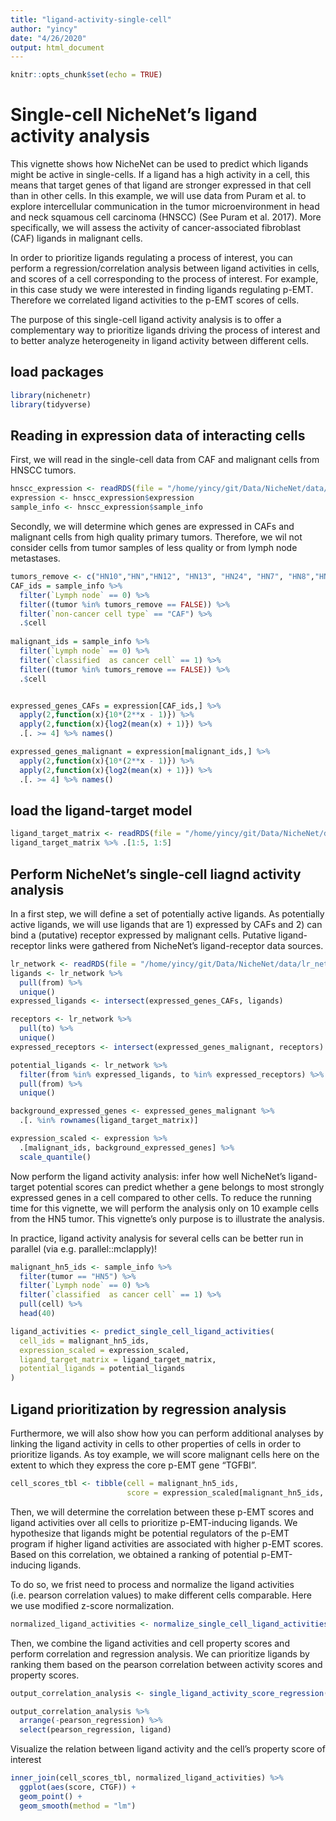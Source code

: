 ```yaml
---
title: "ligand-activity-single-cell"
author: "yincy"
date: "4/26/2020"
output: html_document
---
```


```r
knitr::opts_chunk$set(echo = TRUE)
```


# Single-cell NicheNet's ligand activity analysis  
This vignette shows how NicheNet can be used to predict which ligands might be active in single-cells. If a ligand has a high activity in a cell, this means that target genes of that ligand are stronger expressed in that cell than in other cells. In this example, we will use data from Puram et al. to explore intercellular communication in the tumor microenvironment in head and neck squamous cell carcinoma (HNSCC) (See Puram et al. 2017). More specifically, we will assess the activity of cancer-associated fibroblast (CAF) ligands in malignant cells.  

In order to prioritize ligands regulating a process of interest, you can perform a regression/correlation analysis between ligand activities in cells, and scores of a cell corresponding to the process of interest. For example, in this case study we were interested in finding ligands regulating p-EMT. Therefore we correlated ligand activities to the p-EMT scores of cells.  

The purpose of this single-cell ligand activity analysis is to offer a complementary way to prioritize ligands driving the process of interest and to better analyze heterogeneity in ligand activity between different cells.  

## load packages  
```r
library(nichenetr)
library(tidyverse)
```


## Reading in expression data of interacting cells  
First, we will read in the single-cell data from CAF and malignant cells from HNSCC tumors.  
```r
hnscc_expression <- readRDS(file = "/home/yincy/git/Data/NicheNet/data/hnscc_expression.rds")
expression <- hnscc_expression$expression
sample_info <- hnscc_expression$sample_info
```

Secondly, we will determine which genes are expressed in CAFs and malignant cells from high quality primary tumors. Therefore, we wil not consider cells from tumor samples of less quality or from lymph node metastases.  
```r
tumors_remove <- c("HN10","HN","HN12", "HN13", "HN24", "HN7", "HN8","HN23") 
CAF_ids = sample_info %>% 
  filter(`Lymph node` == 0) %>% 
  filter((tumor %in% tumors_remove == FALSE)) %>% 
  filter(`non-cancer cell type` == "CAF") %>% 
  .$cell
  
malignant_ids = sample_info %>% 
  filter(`Lymph node` == 0) %>% 
  filter(`classified  as cancer cell` == 1) %>% 
  filter((tumor %in% tumors_remove == FALSE)) %>% 
  .$cell


expressed_genes_CAFs = expression[CAF_ids,] %>% 
  apply(2,function(x){10*(2**x - 1)}) %>% 
  apply(2,function(x){log2(mean(x) + 1)}) %>% 
  .[. >= 4] %>% names()

expressed_genes_malignant = expression[malignant_ids,] %>% 
  apply(2,function(x){10*(2**x - 1)}) %>% 
  apply(2,function(x){log2(mean(x) + 1)}) %>% 
  .[. >= 4] %>% names()
```


## load the ligand-target model   
```r
ligand_target_matrix <- readRDS(file = "/home/yincy/git/Data/NicheNet/data/ligand_target_matrix.rds")
ligand_target_matrix %>% .[1:5, 1:5]
```

## Perform NicheNet's single-cell liagnd activity analysis  
In a first step, we will define a set of potentially active ligands. As potentially active ligands, we will use ligands that are 1) expressed by CAFs and 2) can bind a (putative) receptor expressed by malignant cells. Putative ligand-receptor links were gathered from NicheNet’s ligand-receptor data sources.  
```r
lr_network <- readRDS(file = "/home/yincy/git/Data/NicheNet/data/lr_network.rds")
ligands <- lr_network %>% 
  pull(from) %>% 
  unique()
expressed_ligands <- intersect(expressed_genes_CAFs, ligands)

receptors <- lr_network %>% 
  pull(to) %>% 
  unique()
expressed_receptors <- intersect(expressed_genes_malignant, receptors)

potential_ligands <- lr_network %>% 
  filter(from %in% expressed_ligands, to %in% expressed_receptors) %>% 
  pull(from) %>% 
  unique()
```


```r
background_expressed_genes <- expressed_genes_malignant %>% 
  .[. %in% rownames(ligand_target_matrix)]

expression_scaled <- expression %>% 
  .[malignant_ids, background_expressed_genes] %>% 
  scale_quantile()
```

Now perform the ligand activity analysis: infer how well NicheNet’s ligand-target potential scores can predict whether a gene belongs to most strongly expressed genes in a cell compared to other cells. To reduce the running time for this vignette, we will perform the analysis only on 10 example cells from the HN5 tumor. This vignette’s only purpose is to illustrate the analysis.  

In practice, ligand activity analysis for several cells can be better run in parallel (via e.g. parallel::mclapply)!  
```r
malignant_hn5_ids <- sample_info %>% 
  filter(tumor == "HN5") %>% 
  filter(`Lymph node` == 0) %>% 
  filter(`classified  as cancer cell` == 1) %>% 
  pull(cell) %>% 
  head(40)

ligand_activities <- predict_single_cell_ligand_activities(
  cell_ids = malignant_hn5_ids, 
  expression_scaled = expression_scaled, 
  ligand_target_matrix = ligand_target_matrix, 
  potential_ligands = potential_ligands
)
```


## Ligand prioritization by regression analysis  
Furthermore, we will also show how you can perform additional analyses by linking the ligand activity in cells to other properties of cells in order to prioritize ligands. As toy example, we will score malignant cells here on the extent to which they express the core p-EMT gene “TGFBI”.  
```r
cell_scores_tbl <- tibble(cell = malignant_hn5_ids, 
                          score = expression_scaled[malignant_hn5_ids, "TGFBI"])
```

Then, we will determine the correlation between these p-EMT scores and ligand activities over all cells to prioritize p-EMT-inducing ligands. We hypothesize that ligands might be potential regulators of the p-EMT program if higher ligand activities are associated with higher p-EMT scores. Based on this correlation, we obtained a ranking of potential p-EMT-inducing ligands.  

To do so, we frist need to process and normalize the ligand activities (i.e. pearson correlation values) to make different cells comparable. Here we use modified z-score normalization.  
```r
normalized_ligand_activities <- normalize_single_cell_ligand_activities(ligand_activities = ligand_activities)
```

Then, we combine the ligand activities and cell property scores and perform correlation and regression analysis. We can prioritize ligands by ranking them based on the pearson correlation between activity scores and property scores.  
```r
output_correlation_analysis <- single_ligand_activity_score_regression(normalized_ligand_activities, cell_scores_tbl)
```

```r
output_correlation_analysis %>% 
  arrange(-pearson_regression) %>% 
  select(pearson_regression, ligand)
```

Visualize the relation between ligand activity and the cell's property score of interest  
```r
inner_join(cell_scores_tbl, normalized_ligand_activities) %>% 
  ggplot(aes(score, CTGF)) +
  geom_point() +
  geom_smooth(method = "lm")
```


